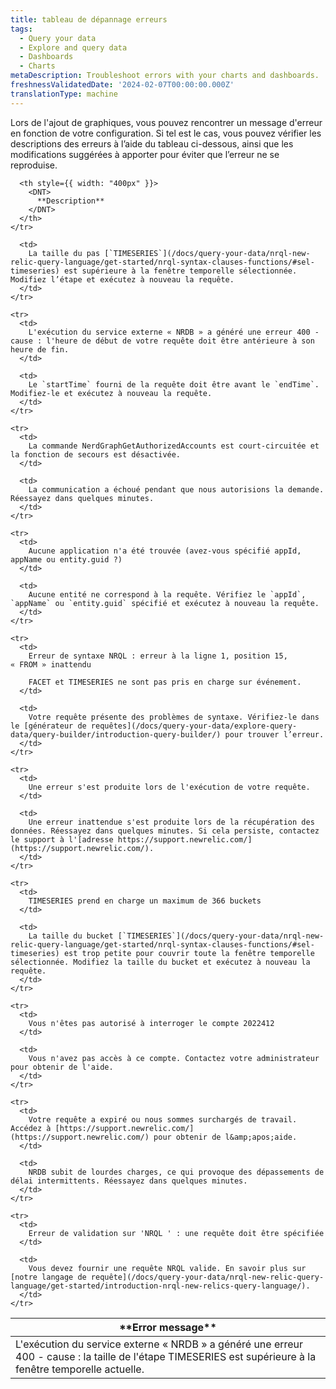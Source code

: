 ```yaml
---
title: tableau de dépannage erreurs
tags:
  - Query your data
  - Explore and query data
  - Dashboards
  - Charts
metaDescription: Troubleshoot errors with your charts and dashboards.
freshnessValidatedDate: '2024-02-07T00:00:00.000Z'
translationType: machine
---
```


Lors de l'ajout de graphiques, vous pouvez rencontrer un message d'erreur en fonction de votre configuration. Si tel est le cas, vous pouvez vérifier les descriptions des erreurs à l’aide du tableau ci-dessous, ainsi que les modifications suggérées à apporter pour éviter que l’erreur ne se reproduise.

<table>
  <thead>
    <tr>
      <th style={{ width: "400px" }}>
        <DNT>
          **Error message**
        </DNT>
      </th>

      <th style={{ width: "400px" }}>
        <DNT>
          **Description**
        </DNT>
      </th>
    </tr>
  </thead>

  <tbody>
    <tr>
      <td>
        L'exécution du service externe « NRDB » a généré une erreur 400 - cause : la taille de l'étape TIMESERIES est supérieure à la fenêtre temporelle actuelle.
      </td>

      <td>
        La taille du pas [`TIMESERIES`](/docs/query-your-data/nrql-new-relic-query-language/get-started/nrql-syntax-clauses-functions/#sel-timeseries) est supérieure à la fenêtre temporelle sélectionnée. Modifiez l’étape et exécutez à nouveau la requête.
      </td>
    </tr>

    <tr>
      <td>
        L'exécution du service externe « NRDB » a généré une erreur 400 - cause : l'heure de début de votre requête doit être antérieure à son heure de fin.
      </td>

      <td>
        Le `startTime` fourni de la requête doit être avant le `endTime`. Modifiez-le et exécutez à nouveau la requête.
      </td>
    </tr>

    <tr>
      <td>
        La commande NerdGraphGetAuthorizedAccounts est court-circuitée et la fonction de secours est désactivée.
      </td>

      <td>
        La communication a échoué pendant que nous autorisions la demande. Réessayez dans quelques minutes.
      </td>
    </tr>

    <tr>
      <td>
        Aucune application n'a été trouvée (avez-vous spécifié appId, appName ou entity.guid ?)
      </td>

      <td>
        Aucune entité ne correspond à la requête. Vérifiez le `appId`, `appName` ou `entity.guid` spécifié et exécutez à nouveau la requête.
      </td>
    </tr>

    <tr>
      <td>
        Erreur de syntaxe NRQL : erreur à la ligne 1, position 15, « FROM » inattendu

        FACET et TIMESERIES ne sont pas pris en charge sur événement.
      </td>

      <td>
        Votre requête présente des problèmes de syntaxe. Vérifiez-le dans le [générateur de requêtes](/docs/query-your-data/explore-query-data/query-builder/introduction-query-builder/) pour trouver l’erreur.
      </td>
    </tr>

    <tr>
      <td>
        Une erreur s'est produite lors de l'exécution de votre requête.
      </td>

      <td>
        Une erreur inattendue s'est produite lors de la récupération des données. Réessayez dans quelques minutes. Si cela persiste, contactez le support à l'[adresse https://support.newrelic.com/](https://support.newrelic.com/).
      </td>
    </tr>

    <tr>
      <td>
        TIMESERIES prend en charge un maximum de 366 buckets
      </td>

      <td>
        La taille du bucket [`TIMESERIES`](/docs/query-your-data/nrql-new-relic-query-language/get-started/nrql-syntax-clauses-functions/#sel-timeseries) est trop petite pour couvrir toute la fenêtre temporelle sélectionnée. Modifiez la taille du bucket et exécutez à nouveau la requête.
      </td>
    </tr>

    <tr>
      <td>
        Vous n'êtes pas autorisé à interroger le compte 2022412
      </td>

      <td>
        Vous n'avez pas accès à ce compte. Contactez votre administrateur pour obtenir de l'aide.
      </td>
    </tr>

    <tr>
      <td>
        Votre requête a expiré ou nous sommes surchargés de travail. Accédez à [https://support.newrelic.com/](https://support.newrelic.com/) pour obtenir de l&amp;apos;aide.
      </td>

      <td>
        NRDB subit de lourdes charges, ce qui provoque des dépassements de délai intermittents. Réessayez dans quelques minutes.
      </td>
    </tr>

    <tr>
      <td>
        Erreur de validation sur 'NRQL ' : une requête doit être spécifiée
      </td>

      <td>
        Vous devez fournir une requête NRQL valide. En savoir plus sur [notre langage de requête](/docs/query-your-data/nrql-new-relic-query-language/get-started/introduction-nrql-new-relics-query-language/).
      </td>
    </tr>
  </tbody>
</table>